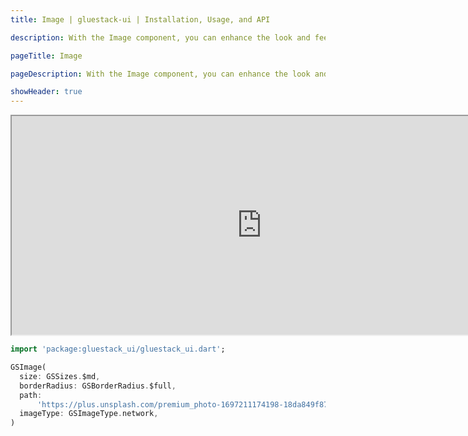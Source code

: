 ```yaml
---
title: Image | gluestack-ui | Installation, Usage, and API

description: With the Image component, you can enhance the look and feel of your app or website by incorporating compelling imagery.

pageTitle: Image

pageDescription: With the Image component, you can enhance the look and feel of your app or website by incorporating compelling imagery.

showHeader: true
---
```



<Meta title="Components/Media And Icons/Image" />

<iframe
  src="http://localhost:62324/#/imagePreview"
  title="Example"
  width="800"
  height="350"
></iframe>

```dart
import 'package:gluestack_ui/gluestack_ui.dart';

GSImage(
  size: GSSizes.$md,
  borderRadius: GSBorderRadius.$full,
  path:
      'https://plus.unsplash.com/premium_photo-1697211174198-18da849f87c6?crop=entropy&cs=tinysrgb&fit=max&fm=jpg&ixid=MnwxfDB8MXxyYW5kb218MHx8fHx8fHx8MTY5OTI2NTM4Mg&ixlib=rb-4.0.3&q=80&w=1080',
  imageType: GSImageType.network,
)
```
